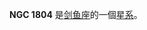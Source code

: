{{NGCInfoBox|NGCID=NGC 1804|發現者=約翰·弗里德里希·威廉·赫歇爾|發現日期=1834年11月3日|其他編號=ESO 56-SC46|曆元=J2000.0|赤經=5時1分3.3秒
|赤緯=-69°4'58"|星座=剑鱼座|星體=星系|星等=11.9|表面亮度=|藍等=}}

'''NGC 1804''' 是[[剑鱼座|剑鱼座]]的一個[[星系|星系]]。

{{NGCReference|1804}}
{{Catalogs|NGC=1804}}